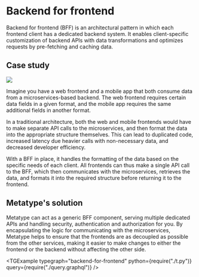 
# Backend for frontend

Backend for frontend (BFF) is an architectural pattern in which each frontend client has a dedicated backend system. It enables client-specific customization of backend APIs with data transformations and optimizes requests by pre-fetching and caching data.

## Case study

<div className="text-center md:float-right p-8">

![](image.drawio.svg)

</div>

Imagine you have a web frontend and a mobile app that both consume data from a microservices-based backend. The web frontend requires certain data fields in a given format, and the mobile app requires the same additional fields in another format.

In a traditional architecture, both the web and mobile frontends would have to make separate API calls to the microservices, and then format the data into the appropriate structure themselves. This can lead to duplicated code, increased latency due heavier calls with non-necessary data, and decreased developer efficiency.

With a BFF in place, it handles the formatting of the data based on the specific needs of each client. All frontends can thus make a single API call to the BFF, which then communicates with the microservices, retrieves the data, and formats it into the required structure before returning it to the frontend.

## Metatype's solution

Metatype can act as a generic BFF component, serving multiple dedicated APIs and handling security, authentication and authorization for you. By encapsulating the logic for communicating with the microservices, Metatype helps to ensure that the frontends are as decoupled as possible from the other services, making it easier to make changes to either the frontend or the backend without affecting the other side.

<TGExample
  typegraph="backend-for-frontend"
  python={require("./t.py")}
  query={require("./query.graphql")}
/>
